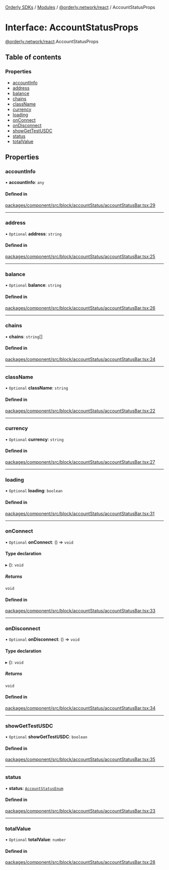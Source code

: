 [Orderly SDKs](/sdks/tech-doc/README) / [Modules](/sdks/tech-doc/modules) / [@orderly.network/react](/sdks/tech-doc/modules/orderly_network_react) / AccountStatusProps

# Interface: AccountStatusProps

[@orderly.network/react](/sdks/tech-doc/modules/orderly_network_react).AccountStatusProps

## Table of contents

### Properties

- [accountInfo](/sdks/tech-doc/interfaces/orderly_network_react.AccountStatusProps#accountinfo)
- [address](/sdks/tech-doc/interfaces/orderly_network_react.AccountStatusProps#address)
- [balance](/sdks/tech-doc/interfaces/orderly_network_react.AccountStatusProps#balance)
- [chains](/sdks/tech-doc/interfaces/orderly_network_react.AccountStatusProps#chains)
- [className](/sdks/tech-doc/interfaces/orderly_network_react.AccountStatusProps#classname)
- [currency](/sdks/tech-doc/interfaces/orderly_network_react.AccountStatusProps#currency)
- [loading](/sdks/tech-doc/interfaces/orderly_network_react.AccountStatusProps#loading)
- [onConnect](/sdks/tech-doc/interfaces/orderly_network_react.AccountStatusProps#onconnect)
- [onDisconnect](/sdks/tech-doc/interfaces/orderly_network_react.AccountStatusProps#ondisconnect)
- [showGetTestUSDC](/sdks/tech-doc/interfaces/orderly_network_react.AccountStatusProps#showgettestusdc)
- [status](/sdks/tech-doc/interfaces/orderly_network_react.AccountStatusProps#status)
- [totalValue](/sdks/tech-doc/interfaces/orderly_network_react.AccountStatusProps#totalvalue)

## Properties

### accountInfo

• **accountInfo**: `any`

#### Defined in

[packages/component/src/block/accountStatus/accountStatusBar.tsx:29](https://github.com/OrderlyNetwork/js-sdk/blob/ba995f2/packages/component/src/block/accountStatus/accountStatusBar.tsx#L29)

___

### address

• `Optional` **address**: `string`

#### Defined in

[packages/component/src/block/accountStatus/accountStatusBar.tsx:25](https://github.com/OrderlyNetwork/js-sdk/blob/ba995f2/packages/component/src/block/accountStatus/accountStatusBar.tsx#L25)

___

### balance

• `Optional` **balance**: `string`

#### Defined in

[packages/component/src/block/accountStatus/accountStatusBar.tsx:26](https://github.com/OrderlyNetwork/js-sdk/blob/ba995f2/packages/component/src/block/accountStatus/accountStatusBar.tsx#L26)

___

### chains

• **chains**: `string`[]

#### Defined in

[packages/component/src/block/accountStatus/accountStatusBar.tsx:24](https://github.com/OrderlyNetwork/js-sdk/blob/ba995f2/packages/component/src/block/accountStatus/accountStatusBar.tsx#L24)

___

### className

• `Optional` **className**: `string`

#### Defined in

[packages/component/src/block/accountStatus/accountStatusBar.tsx:22](https://github.com/OrderlyNetwork/js-sdk/blob/ba995f2/packages/component/src/block/accountStatus/accountStatusBar.tsx#L22)

___

### currency

• `Optional` **currency**: `string`

#### Defined in

[packages/component/src/block/accountStatus/accountStatusBar.tsx:27](https://github.com/OrderlyNetwork/js-sdk/blob/ba995f2/packages/component/src/block/accountStatus/accountStatusBar.tsx#L27)

___

### loading

• `Optional` **loading**: `boolean`

#### Defined in

[packages/component/src/block/accountStatus/accountStatusBar.tsx:31](https://github.com/OrderlyNetwork/js-sdk/blob/ba995f2/packages/component/src/block/accountStatus/accountStatusBar.tsx#L31)

___

### onConnect

• `Optional` **onConnect**: () => `void`

#### Type declaration

▸ (): `void`

##### Returns

`void`

#### Defined in

[packages/component/src/block/accountStatus/accountStatusBar.tsx:33](https://github.com/OrderlyNetwork/js-sdk/blob/ba995f2/packages/component/src/block/accountStatus/accountStatusBar.tsx#L33)

___

### onDisconnect

• `Optional` **onDisconnect**: () => `void`

#### Type declaration

▸ (): `void`

##### Returns

`void`

#### Defined in

[packages/component/src/block/accountStatus/accountStatusBar.tsx:34](https://github.com/OrderlyNetwork/js-sdk/blob/ba995f2/packages/component/src/block/accountStatus/accountStatusBar.tsx#L34)

___

### showGetTestUSDC

• `Optional` **showGetTestUSDC**: `boolean`

#### Defined in

[packages/component/src/block/accountStatus/accountStatusBar.tsx:35](https://github.com/OrderlyNetwork/js-sdk/blob/ba995f2/packages/component/src/block/accountStatus/accountStatusBar.tsx#L35)

___

### status

• **status**: [`AccountStatusEnum`](../enums/orderly_network_types.AccountStatusEnum)

#### Defined in

[packages/component/src/block/accountStatus/accountStatusBar.tsx:23](https://github.com/OrderlyNetwork/js-sdk/blob/ba995f2/packages/component/src/block/accountStatus/accountStatusBar.tsx#L23)

___

### totalValue

• `Optional` **totalValue**: `number`

#### Defined in

[packages/component/src/block/accountStatus/accountStatusBar.tsx:28](https://github.com/OrderlyNetwork/js-sdk/blob/ba995f2/packages/component/src/block/accountStatus/accountStatusBar.tsx#L28)
